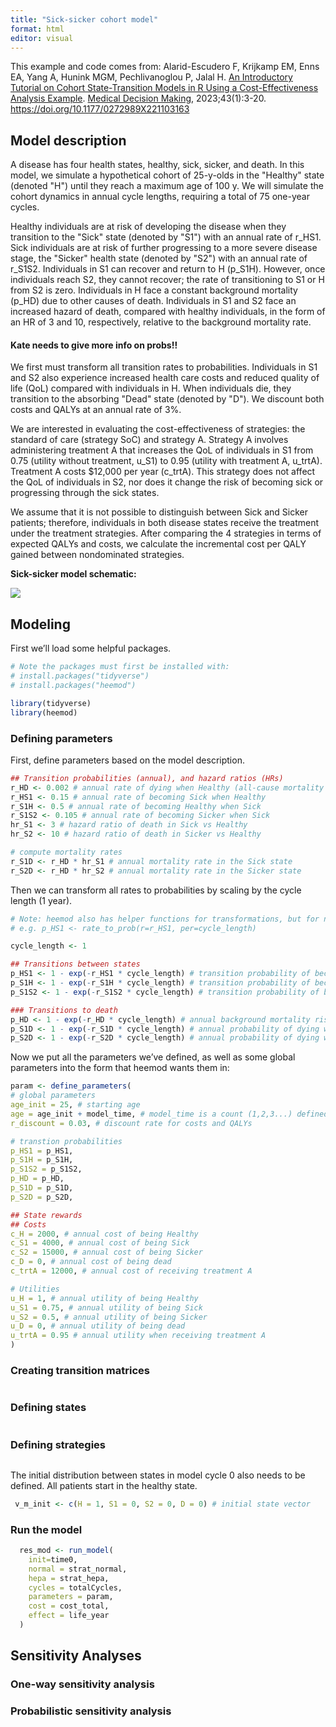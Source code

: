 ```yaml
---
title: "Sick-sicker cohort model"
format: html
editor: visual
---
```


This example and code comes from: Alarid-Escudero F, Krijkamp EM, Enns EA, Yang A, Hunink MGM, Pechlivanoglou P, Jalal H. [An Introductory Tutorial on Cohort State-Transition Models in R Using a Cost-Effectiveness Analysis Example](https://journals.sagepub.com/doi/full/10.1177/0272989X221103163). [Medical Decision Making](https://journals.sagepub.com/home/mdm), 2023;43(1):3-20. <https://doi.org/10.1177/0272989X221103163>

## Model description

A disease has four health states, healthy, sick, sicker, and death. In this model, we simulate a hypothetical cohort of 25-y-olds in the \"Healthy\" state (denoted \"H\") until they reach a maximum age of 100 y. We will simulate the cohort dynamics in annual cycle lengths, requiring a total of 75 one-year cycles.

Healthy individuals are at risk of developing the disease when they transition to the \"Sick\" state (denoted by \"S1\") with an annual rate of r_HS1. Sick individuals are at risk of further progressing to a more severe disease stage, the \"Sicker\" health state (denoted by \"S2\") with an annual rate of r_S1S2. Individuals in S1 can recover and return to H (p_S1H). However, once individuals reach S2, they cannot recover; the rate of transitioning to S1 or H from S2 is zero. Individuals in H face a constant background mortality (p_HD) due to other causes of death. Individuals in S1 and S2 face an increased hazard of death, compared with healthy individuals, in the form of an HR of 3 and 10, respectively, relative to the background mortality rate.

#### Kate needs to give more info on probs!!

We first must transform all transition rates to probabilities. Individuals in S1 and S2 also experience increased health care costs and reduced quality of life (QoL) compared with individuals in H. When individuals die, they transition to the absorbing \"Dead\" state (denoted by \"D\"). We discount both costs and QALYs at an annual rate of 3%.

We are interested in evaluating the cost-effectiveness of strategies: the standard of care (strategy SoC) and strategy A. Strategy A involves administering treatment A that increases the QoL of individuals in S1 from 0.75 (utility without treatment, u_S1) to 0.95 (utility with treatment A, u_trtA). Treatment A costs \$12,000 per year (c_trtA). This strategy does not affect the QoL of individuals in S2, nor does it change the risk of becoming sick or progressing through the sick states.

We assume that it is not possible to distinguish between Sick and Sicker patients; therefore, individuals in both disease states receive the treatment under the treatment strategies. After comparing the 4 strategies in terms of expected QALYs and costs, we calculate the incremental cost per QALY gained between nondominated strategies.

**Sick-sicker model schematic:**

![](Figures/Sick_sicker_model_schematic.jpeg)

## Modeling

First we'll load some helpful packages.

```r
# Note the packages must first be installed with:
# install.packages("tidyverse")
# install.packages("heemod")

library(tidyverse)
library(heemod)
```

### Defining parameters

First, define parameters based on the model description.

```r
## Transition probabilities (annual), and hazard ratios (HRs)
r_HD <- 0.002 # annual rate of dying when Healthy (all-cause mortality rate)
r_HS1 <- 0.15 # annual rate of becoming Sick when Healthy
r_S1H <- 0.5 # annual rate of becoming Healthy when Sick
r_S1S2 <- 0.105 # annual rate of becoming Sicker when Sick
hr_S1 <- 3 # hazard ratio of death in Sick vs Healthy
hr_S2 <- 10 # hazard ratio of death in Sicker vs Healthy

# compute mortality rates
r_S1D <- r_HD * hr_S1 # annual mortality rate in the Sick state
r_S2D <- r_HD * hr_S2 # annual mortality rate in the Sicker state
```

Then we can transform all rates to probabilities by scaling by the cycle length (1 year).

```r
# Note: heemod also has helper functions for transformations, but for now we'll apply the formulas you learned in class
# e.g. p_HS1 <- rate_to_prob(r=r_HS1, per=cycle_length)

cycle_length <- 1

## Transitions between states
p_HS1 <- 1 - exp(-r_HS1 * cycle_length) # transition probability of becoming Sick when Healthy
p_S1H <- 1 - exp(-r_S1H * cycle_length) # transition probability of becoming Healthy when Sick
p_S1S2 <- 1 - exp(-r_S1S2 * cycle_length) # transition probability of becoming Sicker when Sick

### Transitions to death
p_HD <- 1 - exp(-r_HD * cycle_length) # annual background mortality risk (i.e., probability)
p_S1D <- 1 - exp(-r_S1D * cycle_length) # annual probability of dying when Sick
p_S2D <- 1 - exp(-r_S2D * cycle_length) # annual probability of dying when Sicker
```

Now we put all the parameters we've defined, as well as some global parameters into the form that heemod wants them in:

```r

param <- define_parameters(
# global parameters
age_init = 25, # starting age
age = age_init + model_time, # model_time is a count (1,2,3...) defined by the heemod run_model function
r_discount = 0.03, # discount rate for costs and QALYs

# transtion probabilities
p_HS1 = p_HS1,
p_S1H = p_S1H,
p_S1S2 = p_S1S2,
p_HD = p_HD,
p_S1D = p_S1D,
p_S2D = p_S2D,

## State rewards
## Costs
c_H = 2000, # annual cost of being Healthy
c_S1 = 4000, # annual cost of being Sick
c_S2 = 15000, # annual cost of being Sicker
c_D = 0, # annual cost of being dead
c_trtA = 12000, # annual cost of receiving treatment A

# Utilities
u_H = 1, # annual utility of being Healthy
u_S1 = 0.75, # annual utility of being Sick
u_S2 = 0.5, # annual utility of being Sicker
u_D = 0, # annual utility of being dead
u_trtA = 0.95 # annual utility when receiving treatment A
)
```

### Creating transition matrices

```r

```

### Defining states

```r

```

### Defining strategies

```r

```

The initial distribution between states in model cycle 0 also needs to be defined. All patients start in the healthy state.

```r
 v_m_init <- c(H = 1, S1 = 0, S2 = 0, D = 0) # initial state vector
```

### Run the model

```r
  res_mod <- run_model(
    init=time0,
    normal = strat_normal,
    hepa = strat_hepa,
    cycles = totalCycles,
    parameters = param,
    cost = cost_total,
    effect = life_year
  )
```

## Sensitivity Analyses

### One-way sensitivity analysis

### Probabilistic sensitivity analysis
